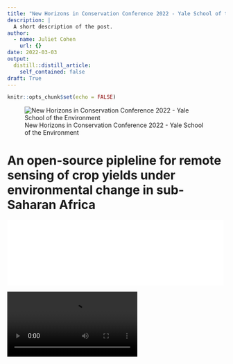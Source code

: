 ```yaml
---
title: "New Horizons in Conservation Conference 2022 - Yale School of the Environment"
description: |
  A short description of the post.
author:
  - name: Juliet Cohen
    url: {}
date: 2022-03-03
output:
  distill::distill_article:
    self_contained: false
draft: True
---
```



```r
knitr::opts_chunk$set(echo = FALSE)
```

![New Horizons in Conservation Conference 2022 - Yale School of the Environment](https://jedsi.yale.edu/new-horizons-conference/2022-conference)

# An open-source pipleline for remote sensing of crop yields under environmental change in sub-Saharan Africa

![](poster_video/New_Horizons_Poster_CropMOSAIKS_blog_post.pdf){width=99%}

![](poster_video/New_Horizons_Video_CropMOSAIKS_blog_post.mp4)





